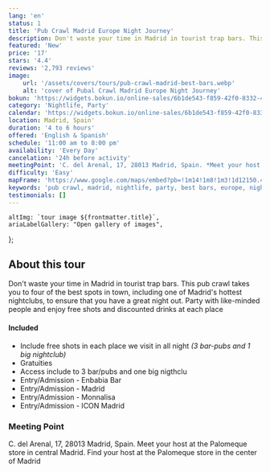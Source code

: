 ```yaml
---
lang: 'en'
status: 1
title: 'Pub Crawl Madrid Europe Night Journey'
description: Don't waste your time in Madrid in tourist trap bars. This pub crawl takes you to four of the best spots in town.
featured: 'New'
price: '17'
stars: '4.4'
reviews: '2,793 reviews'
image:
    url: '/assets/covers/tours/pub-crawl-madrid-best-bars.webp'
    alt: 'cover of Pubal Crawl Madrid Europe Night Journey'
bokun: 'https://widgets.bokun.io/online-sales/6b1de543-f859-42f0-8332-446d14d349f4/experience/544197?partialView=1'
category: 'Nightlife, Party'
calendar: 'https://widgets.bokun.io/online-sales/6b1de543-f859-42f0-8332-446d14d349f4/experience-calendar/544197'
location: Madrid, Spain'
duration: '4 to 6 hours'
offered: 'English & Spanish'
schedule: '11:00 am to 8:00 pm'
availability: 'Every Day'
cancelation: '24h before activity'
meetingPoint: 'C. del Arenal, 17, 28013 Madrid, Spain. *Meet your host at the Palomeque store'
difficulty: 'Easy'
mapFrame: 'https://www.google.com/maps/embed?pb=!1m14!1m8!1m3!1d12150.455304505642!2d-3.707718!3d40.417405!3m2!1i1024!2i768!4f13.1!3m3!1m2!1s0xd42287eac0b589d%3A0x703b27a596d13107!2sC.%20del%20Arenal%2C%2017%2C%20Centro%2C%2028013%20Madrid%2C%20Espa%C3%B1a!5e0!3m2!1ses-419!2sus!4v1709230299708!5m2!1ses-419!2sus'
keywords: 'pub crawl, madrid, nightlife, party, best bars, europe, night journey'
testimonials: []
---
```




    altImg: `tour image ${frontmatter.title}`,
    ariaLabelGallery: "Open gallery of images",
};

<SliderGallery 
    client:load 
    images={arrayImages} 
    accessibility={accessibility}
/>

<h2 class="text-3xl md:text-4xl font-extrabold mb-4 text-red-700"> About this tour</h2>

<p class="text-lg text-justify my-5"> Don't waste your time in Madrid in tourist trap bars. This pub crawl takes you to four of the best 
spots in town, including one of Madrid's hottest nightclubs, to ensure that you have a great night out. Party with like-minded people and 
enjoy free shots and discounted drinks at each place</p>

<div class="flex flex-wrap gap-y-5 my-5">
    <div class="w-full md:w-1/2 md:pr-5">
        <h4 class="text-2xl font-bold mb-4 text-sky-800">Included</h4>
        <ul class="text-lg space-y-4">
            <li><i class="at-check-circle text-green-500"></i> Include free shots in each place we visit in all night <em>(3 bar-pubs and 1 big nightclub)</em></li>
            <li><i class="at-check-circle text-green-500"></i> Gratuities</li>
            <li><i class="at-check-circle text-green-500"></i> Access include to 3 bar/pubs and one big nigthclu</li>
            <li><i class="at-check-circle text-green-500"></i> Entry/Admission - Enbabia Bar</li>
            <li><i class="at-check-circle text-green-500"></i> Entry/Admission - Madrid</li>
            <li><i class="at-check-circle text-green-500"></i> Entry/Admission - Monnalisa</li>
            <li><i class="at-check-circle text-green-500"></i> Entry/Admission - ICON Madrid</li>
        </ul>
    </div>
</div>

<h3 class="text-2xl md:text-3xl font-bold text-sky-800"> Meeting Point</h3>

<p class="text-lg text-justify my-5"> C. del Arenal, 17, 28013 Madrid, Spain. Meet your host at the Palomeque store in central Madrid. 
Find your host at the Palomeque store in the center of Madrid </p>